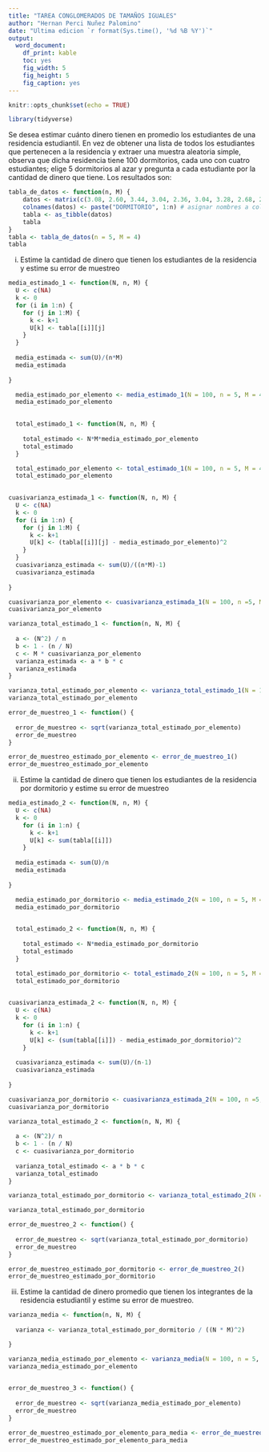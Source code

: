```yaml
---
title: "TAREA CONGLOMERADOS DE TAMAÑOS IGUALES"
author: "Hernan Perci Nuñez Palomino"
date: "Ultima edicion `r format(Sys.time(), '%d %B %Y')`"
output: 
  word_document:
    df_print: kable 
    toc: yes
    fig_width: 5
    fig_height: 5
    fig_caption: yes
---
```


```r
knitr::opts_chunk$set(echo = TRUE)
```

```r

library(tidyverse)

```


Se desea estimar cuánto dinero tienen en promedio los estudiantes de una residencia estudiantil. En vez de obtener una lista de todos los estudiantes que pertenecen a la residencia y extraer una muestra aleatoria simple, observa que dicha residencia tiene 100 dormitorios, cada uno con cuatro estudiantes; elige 5 dormitorios al azar y pregunta a cada estudiante por la cantidad de dinero que tiene. Los resultados son:

```r

tabla_de_datos <- function(n, M) {
    datos <- matrix(c(3.08, 2.60, 3.44, 3.04, 2.36, 3.04, 3.28, 2.68, 2.00, 2.56, 2.52, 1.88, 3.00, 2.88, 3.44, 3.64, 2.68, 1.92, 3.28, 3.20), ncol = n)
    colnames(datos) <- paste("DORMITORIO", 1:n) # asignar nombres a columnas
    tabla <- as_tibble(datos)
    tabla
}
tabla <- tabla_de_datos(n = 5, M = 4)
tabla

```


i) Estime la cantidad de dinero que tienen los estudiantes de la residencia y estime su error de muestreo

```r

media_estimado_1 <- function(N, n, M) {
  U <- c(NA)
  k <- 0
  for (i in 1:n) {
    for (j in 1:M) {
      k <- k+1
      U[k] <- tabla[[i]][j]
    }
  }
  
  media_estimada <- sum(U)/(n*M)
  media_estimada
  
}

  media_estimado_por_elemento <- media_estimado_1(N = 100, n = 5, M = 4)
  media_estimado_por_elemento
  
```


```r

  total_estimado_1 <- function(N, n, M) {
    
    total_estimado <- N*M*media_estimado_por_elemento
    total_estimado
  }

  total_estimado_por_elemento <- total_estimado_1(N = 100, n = 5, M = 4)
  total_estimado_por_elemento
  
```


```r

cuasivarianza_estimada_1 <- function(N, n, M) {
  U <- c(NA)
  k <- 0
  for (i in 1:n) {
    for (j in 1:M) {
      k <- k+1
      U[k] <- (tabla[[i]][j] - media_estimado_por_elemento)^2
    }
  }
  cuasivarianza_estimada <- sum(U)/((n*M)-1)
  cuasivarianza_estimada
  
}

cuasivarianza_por_elemento <- cuasivarianza_estimada_1(N = 100, n =5, M = 4)
cuasivarianza_por_elemento

```


```r

varianza_total_estimado_1 <- function(n, N, M) {
  
  a <- (N^2) / n
  b <- 1 - (n / N)
  c <- M * cuasivarianza_por_elemento
  varianza_estimada <- a * b * c
  varianza_estimada
}

varianza_total_estimado_por_elemento <- varianza_total_estimado_1(N = 100, n =5, M = 4)
varianza_total_estimado_por_elemento

```


```r

error_de_muestreo_1 <- function() {
  
  error_de_muestreo <- sqrt(varianza_total_estimado_por_elemento)
  error_de_muestreo
}

error_de_muestreo_estimado_por_elemento <- error_de_muestreo_1()
error_de_muestreo_estimado_por_elemento

```


ii) Estime la cantidad de dinero que tienen los estudiantes de la residencia por dormitorio y estime su error de muestreo

```r

media_estimado_2 <- function(N, n, M) {
  U <- c(NA)
  k <- 0
    for (i in 1:n) {
      k <- k+1
      U[k] <- sum(tabla[[i]])
    }
  
  media_estimada <- sum(U)/n
  media_estimada
  
}

  media_estimado_por_dormitorio <- media_estimado_2(N = 100, n = 5, M = 4)
  media_estimado_por_dormitorio
  
```


```r

  total_estimado_2 <- function(N, n, M) {
    
    total_estimado <- N*media_estimado_por_dormitorio
    total_estimado
  }

  total_estimado_por_dormitorio <- total_estimado_2(N = 100, n = 5, M = 4)
  total_estimado_por_dormitorio
  
```


```r

cuasivarianza_estimada_2 <- function(N, n, M) {
  U <- c(NA)
  k <- 0
    for (i in 1:n) {
      k <- k+1
      U[k] <- (sum(tabla[[i]]) - media_estimado_por_dormitorio)^2
    }
  
  cuasivarianza_estimada <- sum(U)/(n-1)
  cuasivarianza_estimada
  
}

cuasivarianza_por_dormitorio <- cuasivarianza_estimada_2(N = 100, n =5, M = 4)
cuasivarianza_por_dormitorio

```



```r

varianza_total_estimado_2 <- function(n, N, M) {
  
  a <- (N^2)/ n
  b <- 1 - (n / N)
  c <- cuasivarianza_por_dormitorio
  
  varianza_total_estimado <- a * b * c
  varianza_total_estimado
}

varianza_total_estimado_por_dormitorio <- varianza_total_estimado_2(N = 100, n = 5, M = 4)

varianza_total_estimado_por_dormitorio

```


```r

error_de_muestreo_2 <- function() {
  
  error_de_muestreo <- sqrt(varianza_total_estimado_por_dormitorio)
  error_de_muestreo
}

error_de_muestreo_estimado_por_dormitorio <- error_de_muestreo_2()
error_de_muestreo_estimado_por_dormitorio

```


iii) Estime la cantidad de dinero promedio que tienen los integrantes de la residencia estudiantil y estime su error de muestreo.

```r

varianza_media <- function(n, N, M) {
  
  varianza <- varianza_total_estimado_por_dormitorio / ((N * M)^2)

}

varianza_media_estimado_por_elemento <- varianza_media(N = 100, n = 5, M = 4)
varianza_media_estimado_por_elemento
  
```


```r

error_de_muestreo_3 <- function() {
  
  error_de_muestreo <- sqrt(varianza_media_estimado_por_elemento)
  error_de_muestreo
}

error_de_muestreo_estimado_por_elemento_para_media <- error_de_muestreo_3()
error_de_muestreo_estimado_por_elemento_para_media

```

